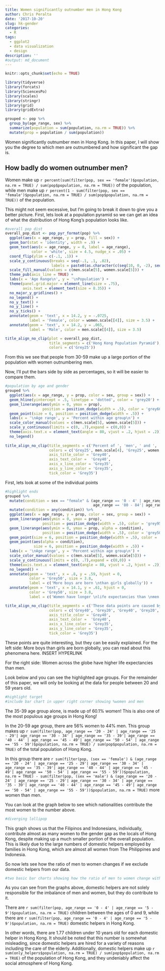 ```yaml
---
title: Women significantly outnumber men in Hong Kong
author: Chris Peralta
date: '2017-10-20'
slug: hk-gender
categories:
  - R
tags:
  - ggplot2
  - data visualization
  - design
description: ''
#output: md_document
---
```


```r
knitr::opts_chunk$set(echo = TRUE)

library(tidyverse)
library(forcats)
library(SciencesPo)
library(scales)
library(stringr)
library(grid)
library(gridExtra)

grouped <- pop %>%  
  group_by(age_range, sex) %>% 
  summarize(population = sum(population, na.rm = TRUE)) %>% 
  mutate(prop = population / sum(population))


```

Women significantly outnumber men in Hong Kong. In this paper, I will show you the degree to which men are outnumbered and how significant the gap is. 

## How badly do women outnumber men?

Women make up `r percent(sum(filter(pop, sex == 'female')$population, na.rm = TRUE) / sum(pop$population, na.rm = TRUE))` of the population, while men make up `r percent(1 - sum(filter(pop, sex == 'female')$population, na.rm = TRUE) / sum(pop$population, na.rm = TRUE))` of the population. 

This might not seem excessive, but I'm going to break it down to give you a better picture. First, lets look at a population pyramid so we can get an idea of what the distribution of Hong Kong's population looks like. 

```r
#overall pop dist
overall_pop_dist <- pop_pyr_format(pop) %>% 
  ggplot(aes(x = age_range, y = prop, fill = sex)) +  
  geom_bar(stat = 'identity', width = .9) +   
  geom_text(aes(x = age_range, y = 0, label = age_range), 
            color = 'white', size = 4.5, nudge_x = .05) + 
  coord_flip(ylim = c(-.1, .1)) +
  scale_y_continuous(breaks = seq(-.1, .1, .02), 
                     labels = paste0(as.character(c(seq(10, 0, -2), seq(2, 10, 2))), '%')) +
  scale_fill_manual(values = c(men.scale[5], women.scale[5])) + 
  theme_pub(axis_line = TRUE) + 
  labs(x = 'Age Range\n', y = '\nPopulation') +
  theme(panel.grid.major = element_line(size = .75),
        axis.text = element_text(size = 8.35)) +
  no_major_y_gridlines() +
  no_legend() + 
  no_y_text() + 
  no_y_line() + 
  no_y_ticks() +
  annotate(geom = 'text', x = 14.2, y = -.0725, 
           label = 'Female', color = women.scale[[4]], size = 3.5) +
  annotate(geom = 'text', x = 14.2, y = .065, 
           label = 'Male', color = men.scale[[4]], size = 3.5)

title_align_no_clip(plot = overall_pop_dist, 
                    title_segments = c('Hong Kong Population Pyramid'),
                    colors = c('Grey25'))
```

From this we see that people from 30-59 make up a large portion of the population with women outnumbering men. 

Now, I'll put the bars side by side as percentages, so it will be easier to compare them.  

```r
#population by age and gender
grouped %>% 
  ggplot(aes(x = age_range, y = prop, color = sex, group = sex)) +
  geom_hline(yintercept = .5, linetype = 'dotted', color = 'grey20') + 
  geom_linerange(aes(ymin = 0, ymax = prop), 
                 position = position_dodge(width = .5), color = 'grey60') + 
  geom_point(size = 6, position = position_dodge(width = .5)) + 
  labs(x = '\nAge range', y = 'Percent within age group\n') + 
  scale_color_manual(values = c(men.scale[5], women.scale[5])) + 
  scale_y_continuous(limits = c(0, .7),expand = c(0,0)) +
  theme(axis.text.x = element_text(angle = 80, vjust = .2, hjust = .2)) + 
  no_legend()
  
title_align_no_clip(title_segments = c('Percent of ', 'men', ' and ', 'women ', 'within each age group'),
                    colors = c('Grey25', men.scale[4], 'Grey25', women.scale[4], 'Grey25'),
                    axis_title_color = 'Grey40', 
                    axis_text_color =  'Grey40',
                    axis_x_line_color = 'Grey35',
                    axis_y_line_color = 'Grey35', 
                    tick_color = 'Grey35')
```

First, lets look at some of the individual points

```r
#highlight ends
grouped %>% 
  mutate(condition = sex == "female" & (age_range == '0 - 4' | age_range == '5 - 9' | age_range == '75 - 79' | 
                                        age_range == '80 - 84'| age_range == '85+')) %>%
  mutate(condition = any(condition)) %>% 
  ggplot(aes(x = age_range, y = prop, color = sex, group = sex)) +
  geom_linerange(aes(ymin = 0, ymax = prop), 
                 position = position_dodge(width = .5), color = 'grey95') + 
  geom_linerange(aes(ymin = 0, ymax = prop, alpha = condition), 
                 position = position_dodge(width = .5), color = 'grey50') + 
  geom_point(size = 6, position = position_dodge(width = .5), color = 'grey95') + 
  geom_point(aes(alpha = condition), 
             size = 6, position = position_dodge(width = .5)) + 
  labs(x = '\nAge range', y = 'Percent within age group\n') + 
  scale_color_manual(values = c(men.scale[5], women.scale[5])) +
  scale_y_continuous(limits = c(0, .7),expand = c(0,0)) +
  theme(axis.text.x = element_text(angle = 80, vjust = .2, hjust = .2)) + 
  no_legend() + 
  annotate(geom = 'text', x = .8, y = .59, hjust = 0, 
           color = 'Grey50', size = 3.8,
           label = c('More boys are born \nthan girls globally')) + 
  annotate(geom = 'text', x = 14.1, y = .61, hjust = 0, 
           color = 'Grey50', size = 3.8,
           label = c('Women have longer \nlife expectancies than \nmen'))

title_align_no_clip(title_segments = c('These data points are caused by ', 'birth', ' and ', 'life expectancy ', 'phenomena.'),
                    colors = c('Grey40', 'Grey20', 'Grey40', 'Grey20', 'Grey40'),
                    axis_title_color = 'Grey40', 
                    axis_text_color =  'Grey40',
                    axis_x_line_color = 'Grey35',
                    axis_y_line_color = 'Grey35', 
                    tick_color = 'Grey35')
```

These points are quite interesting, but they can be easily explained.
For the left side:
More boys than girls are born globally, you can read about this phenomena here. INSERT HYPERLINK

For the right side:
Women across the globe have higher life expectancies than men. 

Look below and you can see the highlighted age groups. For the remainder of this paper, we will only be looking at the data for people between 20 and 59 years old.

```r
#highlight target
#include bar chart in upper right corner showing %women and men
```

The 35-39 age group alone, is made up of 60.1% women! This is also one of the most populous age groups in Hong Kong!

In the 20-59 age group, there are 56% women to 44% men. This group makes up `r sum(filter(pop, age_range == '20 - 24' | age_range == '25 - 29'| age_range == '30 - 34' | age_range == '35 - 39'| age_range == '40 - 44' | age_range == '45 - 49'| age_range == '50 - 54' | age_range == '55 - 59')$population, na.rm = TRUE) / sum(pop$population, na.rm = TRUE)` of the total population of Hong Kong. 

In this group there are `r sum(filter(pop, (sex == 'female') & (age_range == '20 - 24' | age_range == '25 - 29'| age_range == '30 - 34' | age_range == '35 - 39'| age_range == '40 - 44' | age_range == '45 - 49'| age_range == '50 - 54' | age_range == '55 - 59'))$population, na.rm = TRUE) - sum(filter(pop, (sex == 'male') & (age_range == '20 - 24' | age_range == '25 - 29'| age_range == '30 - 34' | age_range == '35 - 39'| age_range == '40 - 44' | age_range == '45 - 49'| age_range == '50 - 54' | age_range == '55 - 59'))$population, na.rm = TRUE)` more women than men.

You can look at the graph below to see which nationalities contribute the most women to the number above.  

```r
#diverging lollipop
```

This graph shows us that the Filipinos and Indonesians, individually, contribute almost as many women to the gender gap as the locals of Hong Kong, despite making up a much smaller portion of the overall population. This is likely due to the large numbers of domestic helpers employed by families in Hong Kong, which are almost all women from The Philippines and Indonesia.

So now lets see how the ratio of men to women changes if we exclude domestic helpers from our data. 
```r
#two basic bar charts showing how the ratio of men to women change with and without domestic helpers.
```

As you can see from the graphs above, domestic helpers are not solely responsible for the imbalance of men and women, but they do contribute to it. 

There are `r sum(filter(pop, age_range == '0 - 4' | age_range == '5 - 9')$population, na.rm = TRUE)` children between the ages of 0 and 9, while there are `r sum(filter(pop, age_range == '0 - 4' | age_range == '5 - 9')$population, na.rm = TRUE)` domestic helpers in Hong Kong. 

In other words, there are 1.77 children under 10 years old for each domestic helper in Hong Kong. It should be noted that this number is somewhat misleading, since domestic helpers are hired for a variety of reasons including the care of the elderly. Additionally, domestic helpers make up `r sum(only_helpers$population, na.rm = TRUE) / sum(pop$population, na.rm = TRUE)` of the population of Hong Kong, and they undeniably affect the social atmosphere of Hong Kong. 











